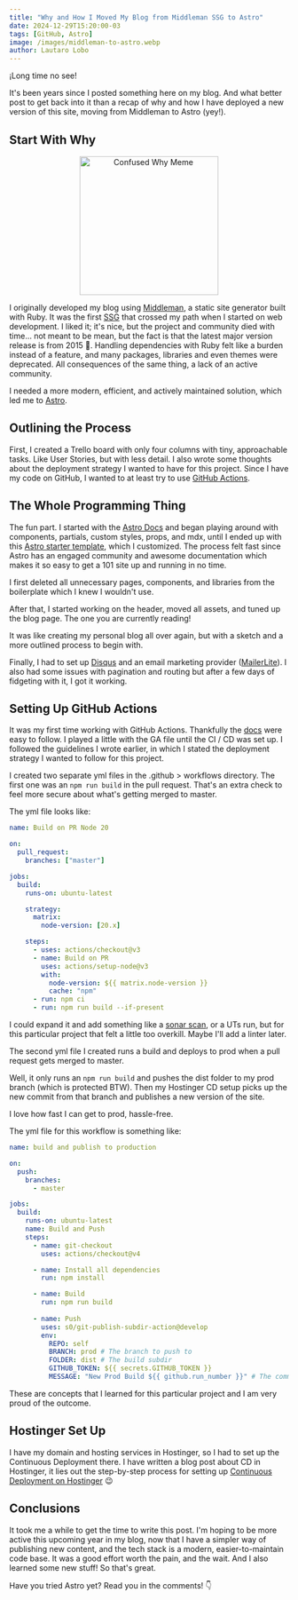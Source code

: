 ```yaml
---
title: "Why and How I Moved My Blog from Middleman SSG to Astro"
date: 2024-12-29T15:20:00-03
tags: [GitHub, Astro]
image: /images/middleman-to-astro.webp
author: Lautaro Lobo
---
```


¡Long time no see!

It's been years since I posted something here on my blog. And what better post to get back into it than a recap of why and how I have deployed a new version of this site, moving from Middleman to Astro (yey!).

## Start With Why

<center>
  <img src="/images/confused-why.webp" alt="Confused Why Meme" style="width:250px"></img>
</center>

I originally developed my blog using [Middleman](https://middlemanapp.com/), a static site generator built with Ruby. It was the first [SSG](https://developer.mozilla.org/en-US/docs/Glossary/SSG) that crossed my path when I started on web development. I liked it; it's nice, but the project and community died with time… not meant to be mean, but the fact is that the latest major version release is from 2015 🫠.
Handling dependencies with Ruby felt like a burden instead of a feature, and many packages, libraries and even themes were deprecated. All consequences of the same thing, a lack of an active community.

I needed a more modern, efficient, and actively maintained solution, which led me to [Astro](https://astro.build/).

## Outlining the Process
First, I created a Trello board with only four columns with tiny, approachable tasks. Like User Stories, but with less detail. I also wrote some thoughts about the deployment strategy I wanted to have for this project. Since I have my code on GitHub, I wanted to at least try to use [GitHub Actions](https://github.com/features/actions).

## The Whole Programming Thing
The fun part. I started with the [Astro Docs](https://docs.astro.build/getting-started/) and began playing around with components, partials, custom styles, props, and mdx, until I ended up with this [Astro starter template](https://astro.build/themes/details/astroplate/), which I customized. The process felt fast since Astro has an engaged community and awesome documentation which makes it so easy to get a 101 site up and running in no time. 

I first deleted all unnecessary pages, components, and libraries from the boilerplate which I knew I wouldn't use.

After that, I started working on the header, moved all assets, and tuned up the blog page. The one you are currently reading!

It was like creating my personal blog all over again, but with a sketch and a more outlined process to begin with.

Finally, I had to set up [Disqus](https://disqus.com/) and an email marketing provider ([MailerLite](mailerlite.com)). I also had some issues with pagination and routing but after a few days of fidgeting with it, I got it working.

## Setting Up GitHub Actions
It was my first time working with GitHub Actions. Thankfully the [docs](https://docs.github.com/actions) were easy to follow. I played a little with the GA file until the CI / CD was set up. I followed the guidelines I wrote earlier, in which I stated the deployment strategy I wanted to follow for this project.

I created two separate yml files in the .github > workflows directory.  The first one was an `npm run build` in the pull request. That's an extra check to feel more secure about what's getting merged to master.

The yml file looks like: 

```yml
name: Build on PR Node 20

on:
  pull_request:
    branches: ["master"]

jobs:
  build:
    runs-on: ubuntu-latest

    strategy:
      matrix:
        node-version: [20.x]

    steps:
      - uses: actions/checkout@v3
      - name: Build on PR
        uses: actions/setup-node@v3
        with:
          node-version: ${{ matrix.node-version }}
          cache: "npm"
      - run: npm ci
      - run: npm run build --if-present
```

I could expand it and add something like a [sonar scan](https://github.com/marketplace/actions/official-sonarqube-scan), or a UTs run, but for this particular project that felt a little too overkill. Maybe I'll add a linter later.

The second yml file I created runs a build and deploys to prod when a pull request gets merged to master.

Well, it only runs an `npm run build` and pushes the dist folder to my prod branch (which is protected BTW). Then my Hostinger CD setup picks up the new commit from that branch and publishes a new version of the site.

I love how fast I can get to prod, hassle-free.

The yml file for this workflow is something like:

```yml
name: build and publish to production

on:
  push:
    branches:
      - master

jobs:
  build:
    runs-on: ubuntu-latest
    name: Build and Push
    steps:
      - name: git-checkout
        uses: actions/checkout@v4

      - name: Install all dependencies
        run: npm install

      - name: Build
        run: npm run build
    
      - name: Push
        uses: s0/git-publish-subdir-action@develop
        env:
          REPO: self
          BRANCH: prod # The branch to push to
          FOLDER: dist # The build subdir
          GITHUB_TOKEN: ${{ secrets.GITHUB_TOKEN }}
          MESSAGE: "New Prod Build ${{ github.run_number }}" # The commit message
```

These are concepts that I learned for this particular project and I am very proud of the outcome.

## Hostinger Set Up
I have my domain and hosting services in Hostinger, so I had to set up the Continuous Deployment there. I have written a blog post about CD in Hostinger, it lies out the step-by-step process for setting up [Continuous Deployment on Hostinger](https://lautarolobo.xyz/blog/continuous-deployment-on-hostinger/) 😉

## Conclusions
It took me a while to get the time to write this post. I'm hoping to be more active this upcoming year in my blog, now that I have a simpler way of publishing new content, and the tech stack is a modern, easier-to-maintain code base. It was a good effort worth the pain, and the wait. And I also learned some new stuff! So that's great.

Have you tried Astro yet? Read you in the comments! 👇

<script type="application/ld+json">
\{
 "@context": "https://schema.org", 
 "@type": "BlogPosting",
 "url": "https://lautarolobo.xyz/blog/why-and-how-i-moved-my-blog-from-middleman-ssg-to-astro-js",
 "mainEntityOfPage": "https://lautarolobo.xyz/why-and-how-i-moved-my-blog-from-middleman-ssg-to-astro-js",
 "headline": "Why and How I Moved My Blog from Middleman SSG to Astro",
 "alternativeHeadline": "The process of moving my blog from Middleman to Astro",
 "genre": "Astro", 
 "keywords": [
  "Astro", 
  "GitHub"
  ], 
 "wordcount": "735",
 "datePublished": "2024-12-29",
 "dateCreated": "2024-12-29",
 "dateModified": "2024-12-29",
 "description": "I'll show you how I created my blog with Astro, coming from Middleman, a SSG made with Ruby.",
 "isFamilyFriendly": "true",
 "image": "https://imgsafe.org/image/5709e8ceba",
 "publisher": \{
  "@type": "Organization",
  "name": "Lautaro Jordan Lobo Ravarotto",
  "url": "https://lautarolobo.xyz",
  "logo": \{  
   "@type": "ImageObject",
   "author": "Lautaro Jordan Lobo Ravarotto",
   "url": "https://imgsafe.org/image/5709e8ceba.png"
   }
  },
 "author": \{
  "@type": "Person",
  "name": "Lautaro Jordan Lobo Ravarotto",
  "url": "https://lautarolobo.xyz",
  "email": "contact@lautarolobo.xyz",
  "birthDate": "2000-04-12",
  "gender": "male",
  "nationality": "Argentina",
   },
 "creator": \{
  "@type": "Person",
  "name": "Lautaro Jordan Lobo Ravarotto",
  "url": "https://lautarolobo.xyz",
  "email": "contact@lautarolobo.xyz",
  "birthDate": "2000-04-12",
  "gender": "male",
  "nationality": "Argentina", 
   }
  }
 }
},
</script>